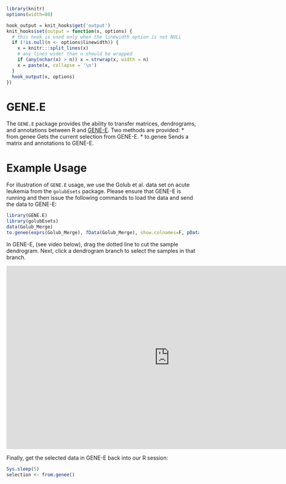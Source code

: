 <!--
%\VignetteEngine{knitr::knitr}
%\VignetteIndexEntry{GENE.E Overview}
-->

```{r setup, echo=FALSE, warn=FALSE}
library(knitr)
options(width=80)
```
```{r wrap-hook, echo=FALSE}
hook_output = knit_hooks$get('output')
knit_hooks$set(output = function(x, options) {
  # this hook is used only when the linewidth option is not NULL
  if (!is.null(n <- options$linewidth)) {
    x = knitr:::split_lines(x)
    # any lines wider than n should be wrapped
    if (any(nchar(x) > n)) x = strwrap(x, width = n)
    x = paste(x, collapse = '\n')
  }
  hook_output(x, options)
})
```

# GENE.E

The `GENE.E` package provides the ability to transfer matrices, dendrograms, and annotations between R and [GENE-E](www.broadinstitute.org/cancer/software/GENE-E/). Two methods are provided:
*	from.genee Gets the current selection from GENE-E.
*	to.genee Sends a matrix and annotations to GENE-E.

# Example Usage

For illustration of `GENE.E` usage, we use the Golub et al. data
set on acute leukemia from the `golubEsets` package. Please ensure that GENE-E is running and then issue the following commands to load the data and send the data to GENE-E:

```{r}
library(GENE.E) 
library(golubEsets) 
data(Golub_Merge) 
to.genee(exprs(Golub_Merge), fData(Golub_Merge), show.colnames=F, pData(Golub_Merge)[,c('Gender', 'ALL.AML')], column.hclust=hclust(dist(t(exprs(Golub_Merge)))))
```

In GENE-E, (see video below), drag the dotted line to cut the sample dendrogram. Next, click a dendrogram branch to select the samples in that branch. 

<iframe width="853" height="480" src="http://www.youtube.com/embed/z_CUlLlkmGI?rel=0" frameborder="0" allowfullscreen></iframe>

Finally, get the selected data in GENE-E back into our R session:

```{r}
Sys.sleep(5)
selection <- from.genee()
```